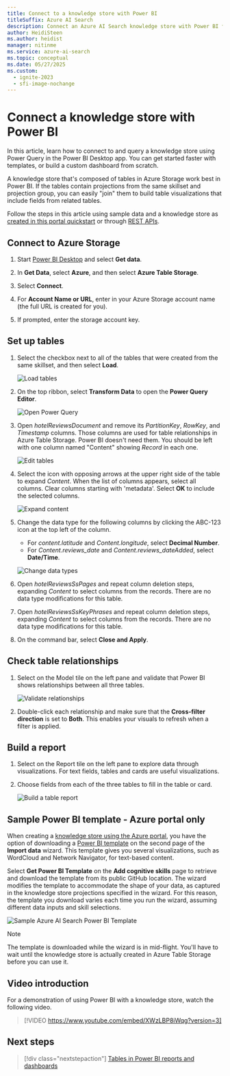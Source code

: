 ```yaml
---
title: Connect to a knowledge store with Power BI
titleSuffix: Azure AI Search
description: Connect an Azure AI Search knowledge store with Power BI for analysis and exploration.
author: HeidiSteen
ms.author: heidist
manager: nitinme
ms.service: azure-ai-search
ms.topic: conceptual
ms.date: 05/27/2025
ms.custom:
  - ignite-2023
  - sfi-image-nochange
---
```


# Connect a knowledge store with Power BI

In this article, learn how to connect to and query a knowledge store using Power Query in the Power BI Desktop app. You can get started faster with templates, or build a custom dashboard from scratch.

A knowledge store that's composed of tables in Azure Storage work best in Power BI. If the tables contain projections from the same skillset and projection group, you can easily "join" them to build table visualizations that include fields from related tables.

Follow the steps in this article using sample data and a knowledge store as [created in this portal quickstart](knowledge-store-create-portal.md) or through [REST APIs](knowledge-store-create-rest.md). 

## Connect to Azure Storage

1. Start [Power BI Desktop](https://powerbi.microsoft.com/downloads/) and select **Get data**. 

1. In **Get Data**, select **Azure**, and then select **Azure Table Storage**.

1. Select **Connect**.

1. For **Account Name or URL**, enter in your Azure Storage account name (the full URL is created for you).

1. If prompted, enter the storage account key.

## Set up tables

1. Select the checkbox next to all of the tables that were created from the same skillset, and then select **Load**.

   ![Load tables](media/knowledge-store-connect-power-bi/power-bi-load-tables.png "Load tables")

1. On the top ribbon, select **Transform Data** to open the **Power Query Editor**.

   ![Open Power Query](media/knowledge-store-connect-power-bi/powerbi-edit-queries.png "Open Power Query")

1. Open *hotelReviewsDocument* and remove its *PartitionKey*, *RowKey*, and *Timestamp* columns. Those columns are used for table relationships in Azure Table Storage. Power BI doesn't need them. You should be left with one column named "Content" showing *Record* in each one. 

   ![Edit tables](media/knowledge-store-connect-power-bi/powerbi-edit-table.png "Edit tables")

1. Select the icon with opposing arrows at the upper right side of the table to expand *Content*. When the list of columns appears, select all columns. Clear columns starting with 'metadata'. Select **OK** to include the selected columns.

   ![Expand content](media/knowledge-store-connect-power-bi/powerbi-expand-content-table.png "Expand content")

1. Change the data type for the following columns by clicking the  ABC-123 icon at the top left of the column.

   + For *content.latitude* and *Content.longitude*, select **Decimal Number**.
   + For *Content.reviews_date* and *Content.reviews_dateAdded*,  select **Date/Time**.

   ![Change data types](media/knowledge-store-connect-power-bi/powerbi-change-type.png "Change data types")

1. Open *hotelReviewsSsPages* and repeat column deletion steps, expanding *Content* to select columns from the records. There are no data type modifications for this table.

1. Open *hotelReviewsSsKeyPhrases* and repeat column deletion steps, expanding *Content* to select columns from the records. There are no data type modifications for this table.

1. On the command bar, select **Close and Apply**.

## Check table relationships

1. Select on the Model tile on the left pane and validate that Power BI shows relationships between all three tables.

   ![Validate relationships](media/knowledge-store-connect-power-bi/powerbi-relationships.png "Validate relationships")

1. Double-click each relationship and make sure that the **Cross-filter direction** is set to **Both**.  This enables your visuals to refresh when a filter is applied.

## Build a report

1. Select on the Report tile on the left pane to explore data through visualizations. For text fields, tables and cards are useful visualizations.

1. Choose fields from each of the three tables to fill in the table or card.

   ![Build a table report](media/knowledge-store-connect-power-bi/power-bi-table-report.png "Build a table report")

## Sample Power BI template - Azure portal only

When creating a [knowledge store using the Azure portal](knowledge-store-create-portal.md), you have the option of downloading a [Power BI template](https://github.com/Azure-Samples/cognitive-search-templates) on the second page of the **Import data** wizard. This template gives you several visualizations, such as WordCloud and Network Navigator, for text-based content. 

Select **Get Power BI Template** on the **Add cognitive skills** page to retrieve and download the template from its public GitHub location. The wizard modifies the template to accommodate the shape of your data, as captured in the knowledge store projections specified in the wizard. For this reason, the template you download varies each time you run the wizard, assuming different data inputs and skill selections.

![Sample Azure AI Search Power BI Template](media/knowledge-store-connect-power-bi/powerbi-sample-template-portal-only.png "Sample Power BI template")

> [!NOTE]
> The template is downloaded while the wizard is in mid-flight. You'll have to wait until the knowledge store is actually created in Azure Table Storage before you can use it.

## Video introduction

For a demonstration of using Power BI with a knowledge store, watch the following video.

> [!VIDEO https://www.youtube.com/embed/XWzLBP8iWqg?version=3]

## Next steps

> [!div class="nextstepaction"]
> [Tables in Power BI reports and dashboards](/power-bi/visuals/power-bi-visualization-tables)
